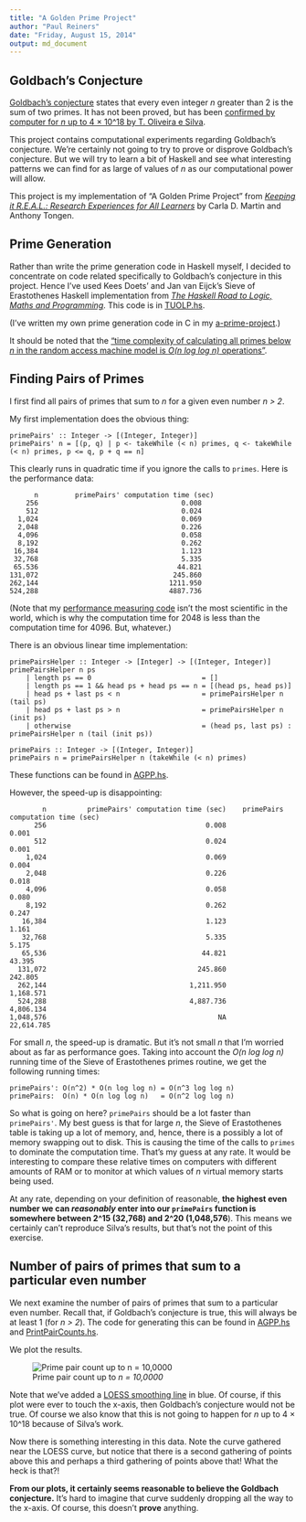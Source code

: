 ```yaml
---
title: "A Golden Prime Project"
author: "Paul Reiners"
date: "Friday, August 15, 2014"
output: md_document
---
```



Goldbach's Conjecture
---------------------
[Goldbach's conjecture](http://en.wikipedia.org/wiki/Goldbach's_conjecture) states that every even integer *n* greater than 2 is the sum of two primes.  It has not been proved, but has been [confirmed by computer for *n* up to 4 × 10^18 by T. Oliveira e Silva](http://en.wikipedia.org/wiki/Goldbach%27s_conjecture#Verified_results).

This project contains computational experiments regarding Goldbach's conjecture.  We're certainly not going to try to prove or disprove Goldbach's conjecture.  But we will try to learn a bit of Haskell and see what interesting patterns we can find for as large of values of *n* as our computational power will allow.

This project is my implementation of "A Golden Prime Project" from [*Keeping it R.E.A.L.: Research Experiences for All Learners*](http://www.maa.org/publications/ebooks/keeping-it-real-research-experiences-for-all-learners) by Carla D. Martin and Anthony Tongen.

Prime Generation
----------------
Rather than write the prime generation code in Haskell myself, I decided to concentrate on code related specifically to Goldbach's conjecture in this project.  Hence I've used Kees Doets' and Jan van Eijck's Sieve of Erastothenes Haskell implementation from [*The Haskell Road to Logic, Maths and Programming*](http://homepages.cwi.nl/~jve/HR/#Home).  This code is in [TUOLP.hs](https://github.com/paul-reiners/a-golden-prime-project/blob/master/src/TUOLP.hs).

(I've written my own prime generation code in C in my [a-prime-project](https://github.com/paul-reiners/a-prime-project/blob/master/prime.c).)

It should be noted that the ["time complexity of calculating all primes below *n* in the random access machine model is *O(n log log n)* operations"](http://en.wikipedia.org/wiki/Sieve_of_Eratosthenes#Algorithm_complexity).


Finding Pairs of Primes
-----------------------
I first find all pairs of primes that sum to *n* for a given even number *n > 2*.

My first implementation does the obvious thing:

    primePairs' :: Integer -> [(Integer, Integer)]
    primePairs' n = [(p, q) | p <- takeWhile (< n) primes, q <- takeWhile (< n) primes, p <= q, p + q == n]
    
This clearly runs in quadratic time if you ignore the calls to `primes`.  Here is the performance data:

          n         primePairs' computation time (sec)
        256                             	  0.008
        512	                                  0.024
      1,024	                                  0.069
      2,048	                                  0.226
      4,096	                                  0.058
      8,192	                                  0.262
     16,384	                                  1.123
     32,768	                                  5.335
     65.536	                                 44.821
    131,072	                                245.860
    262,144	                               1211.950
    524,288	                               4887.736

(Note that my [performance measuring code](https://github.com/paul-reiners/a-golden-prime-project/blob/master/src/TimePairGeneration.hs) isn't the most scientific in the world, which is why the computation time for 2048 is less than the computation time for 4096.  But, whatever.) 

There is an obvious linear time implementation:

    primePairsHelper :: Integer -> [Integer] -> [(Integer, Integer)]
    primePairsHelper n ps 
        | length ps == 0                           = []
        | length ps == 1 && head ps + head ps == n = [(head ps, head ps)]
        | head ps + last ps < n                    = primePairsHelper n (tail ps)
        | head ps + last ps > n                    = primePairsHelper n (init ps)
        | otherwise                                = (head ps, last ps) : primePairsHelper n (tail (init ps))
        
    primePairs :: Integer -> [(Integer, Integer)]
    primePairs n = primePairsHelper n (takeWhile (< n) primes)
    
These functions can be found in [AGPP.hs](https://github.com/paul-reiners/a-golden-prime-project/blob/master/src/AGPP.hs). 

However, the speed-up is disappointing:

            n	       primePairs' computation time (sec)	 primePairs computation time (sec)
          256                               	    0.008	                             0.001
          512	                                    0.024	                             0.001
        1,024	                                    0.069	                             0.004
        2,048	                                    0.226	                             0.018
        4,096	                                    0.058	                             0.080
        8,192	                                    0.262	                             0.247
       16,384	                                    1.123	                             1.161
       32,768	                                    5.335	                             5.175
       65,536	                                   44.821	                            43.395
      131,072	                                  245.860	                           242.805
      262,144	                                1,211.950	                         1,168.571
      524,288	                                4,887.736	                         4,806.134
    1,048,576		                                   NA                           22,614.785

For small *n*, the speed-up is dramatic.  But it's not small *n* that I'm worried about as far as performance goes.  Taking into account the *O(n log log n)* running time of the Sieve of Erastothenes primes routine, we get the following running times:

    primePairs': O(n^2) * O(n log log n) = O(n^3 log log n)
    primePairs:  O(n) * O(n log log n)   = O(n^2 log log n)
    
So what is going on here?  `primePairs` should be a lot faster than `primePairs'`.  My best guess is that for large *n*, the Sieve of Erastothenes table is taking up a lot of memory, and, hence, there is a possibly a lot of memory swapping out to disk.  This is causing the time of the calls to `primes` to dominate the computation time.  That's my guess at any rate.  It would be interesting to compare these relative times on computers with different amounts of RAM or to monitor at which values of *n* virtual memory starts being used.

At any rate, depending on your definition of reasonable, **the highest even number we can *reasonably* enter into our `primePairs` function is somewhere between 2^15 (32,768) and 2^20 (1,048,576**).  This means we certainly can't reproduce Silva's results, but that's not the point of this exercise.

Number of pairs of primes that sum to a particular even number
--------------------------------------------------------------

We next examine the number of pairs of primes that sum to a particular even number.  Recall that, if Goldbach's conjecture is true, this will always be at least 1 (for *n > 2*).  The code for generating this can be found in [AGPP.hs](https://github.com/paul-reiners/a-golden-prime-project/blob/master/src/AGPP.hs) and [PrintPairCounts.hs](https://github.com/paul-reiners/a-golden-prime-project/blob/master/src/PrintPairCounts.hs).

We plot the results.  

![Prime pair count up to *n = 10,0000*](https://raw.githubusercontent.com/paul-reiners/a-golden-prime-project/master/plots/PrimePairCounts100000.png "Prime pair count up to *n = 10,000*")

Note that we've added a [LOESS smoothing line](http://en.wikipedia.org/wiki/Local_regression) in blue.  Of course, if this plot were ever to touch the x-axis, then Goldbach's conjecture would not be true.  Of course we also know that this is not going to happen for *n* up to 4 × 10^18 because of Silva's work.

Now there is something interesting in this data.
  Note the curve gathered near the LOESS curve, but notice that there is a second gathering of points above this and perhaps a third gathering of 
  points above that!  What the heck is that?!  

**From our plots, it certainly seems reasonable to believe the Goldbach conjecture.**  It's hard to imagine that curve suddenly dropping all the way to the x-axis.  Of course, this doesn't **prove** anything.
